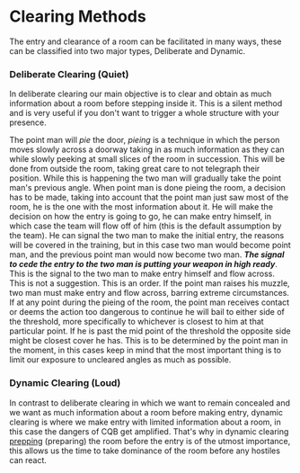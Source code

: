 # Clearing Methods

The entry and clearance of a room can be facilitated in many ways, these can be classified into two major types, Deliberate and Dynamic. 

### Deliberate Clearing (Quiet)

In deliberate clearing our main objective is to clear and obtain as much information about a room before stepping inside it. This is a silent method and is very useful if you don't want to trigger a whole structure with your presence.

The point man will *pie* the door, *pieing* is a technique in which the person moves slowly across a doorway taking in as much information as they can while slowly peeking at small slices of the room in succession. This will be done from outside the room, taking great care to not telegraph their position. While this is happening the two man will gradually take the point man's previous angle. When point man is done pieing the room, a decision has to be made, taking into account that the point man just saw most of the room, he is the one with the most information about it. He will make the decision on how the entry is going to go, he can make entry himself, in which case the team will flow off of him (this is the default assumption by the team). He can signal the two man to make the initial entry, the reasons will be covered in the training, but in this case two man would become point man, and the previous point man would now become two man. ***The signal to cede the entry to the two man is putting your weapon in high ready***. This is the signal to the two man to make entry himself and flow across. This is not a suggestion. This is an order. If the point man raises his muzzle, two man must make entry and flow across, barring extreme circumstances. If at any point during the pieing of the room, the point man receives contact or deems the action too dangerous to continue he will bail to either side of the threshold, more specifically to whichever is closest to him at that particular point. If he is past the mid point of the threshold the opposite side might be closest cover he has. This is to be determined by the point man in the moment, in this cases keep in mind that the most important thing is to limit our exposure to uncleared angles as much as possible.

### Dynamic Clearing (Loud)

In contrast to deliberate clearing in which we want to remain concealed and we want as much information about a room before making entry, dynamic clearing is where we make entry with limited information about a room, in this case the dangers of CQB get amplified. That's why in dynamic clearing [prepping](./prepping-a-room.mdx) (preparing) the room before the entry is of the utmost importance, this allows us the time to take dominance of the room before any hostiles can react. 
